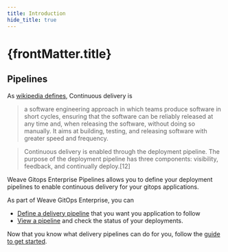 ```yaml
---
title: Introduction
hide_title: true
---
```



<h1>
  {frontMatter.title} <TierLabel tiers="Enterprise" />
</h1>

## Pipelines

As [wikipedia defines](https://en.wikipedia.org/wiki/Continuous_delivery), Continuous delivery is

>a software engineering approach in which teams produce software in short cycles,
>ensuring that the software can be reliably released at any time and, when releasing the software, without doing so manually.
>It aims at building, testing, and releasing software with greater speed and frequency.

>Continuous delivery is enabled through the deployment pipeline.
>The purpose of the deployment pipeline has three components: visibility, feedback, and continually deploy.[12]

Weave Gitops Enterprise Pipelines allows you to define your deployment pipelines to enable continuous delivery for
your gitops applications.

As part of Weave GitOps Enterprise, you can

- [Define a delivery pipeline](../getting-started/#define-a-pipeline) that you want you application to follow
- [View a pipeline](../getting-started/#view-pipeline-list) and check the status of your deployments.

Now that you know what delivery pipelines can do for you, follow the [guide to get started](../getting-started).
